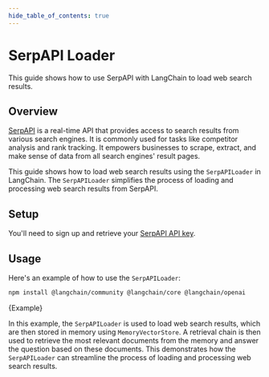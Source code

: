 ```yaml
---
hide_table_of_contents: true
---
```


# SerpAPI Loader

This guide shows how to use SerpAPI with LangChain to load web search results.

## Overview

[SerpAPI](https://serpapi.com/) is a real-time API that provides access to search results from various search engines. It is commonly used for tasks like competitor analysis and rank tracking. It empowers businesses to scrape, extract, and make sense of data from all search engines' result pages.

This guide shows how to load web search results using the `SerpAPILoader` in LangChain. The `SerpAPILoader` simplifies the process of loading and processing web search results from SerpAPI.

## Setup

You'll need to sign up and retrieve your [SerpAPI API key](https://serpapi.com/dashboard).

## Usage

Here's an example of how to use the `SerpAPILoader`:



<IntegrationInstallTooltip></IntegrationInstallTooltip>

```bash npm2yarn
npm install @langchain/community @langchain/core @langchain/openai
```

<CodeBlock language="typescript">{Example}</CodeBlock>

In this example, the `SerpAPILoader` is used to load web search results, which are then stored in memory using `MemoryVectorStore`. A retrieval chain is then used to retrieve the most relevant documents from the memory and answer the question based on these documents. This demonstrates how the `SerpAPILoader` can streamline the process of loading and processing web search results.
